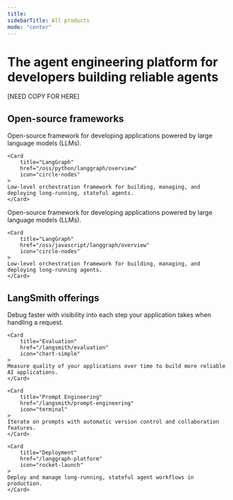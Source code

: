 ```yaml
---
title:
sidebarTitle: All products
mode: "center"
---
```


# The agent engineering platform for developers building reliable agents

[NEED COPY FOR HERE]

## Open-source frameworks

<Tabs>
<Tab title="Python" icon="python">

<CardGroup cols={2}>
    <Card
        title="LangChain"
        href="/oss/python/langchain/overview"
        icon="link"
    >
    Open-source framework for developing applications powered by large language models (LLMs).
    </Card>

    <Card
        title="LangGraph"
        href="/oss/python/langgraph/overview"
        icon="circle-nodes"
    >
    Low-level orchestration framework for building, managing, and deploying long-running, stateful agents.
    </Card>

</CardGroup>

</Tab>
<Tab title="JavaScript" icon="js">
<CardGroup cols={2}>
    <Card
        title="LangChain"
        href="/oss/javascript/langchain/overview"
        icon="link"
    >
    Open-source framework for developing applications powered by large language models (LLMs).
    </Card>

    <Card
        title="LangGraph"
        href="/oss/javascript/langgraph/overview"
        icon="circle-nodes"
    >
    Low-level orchestration framework for building, managing, and deploying long-running agents.
    </Card>

</CardGroup>
</Tab>
</Tabs>

## LangSmith offerings

<CardGroup cols={2}>
    <Card
        title="Observability"
        href="/langsmith/observability"
        icon="magnifying-glass"
    >
    Debug faster with visibility into each step your application takes when handling a request.
    </Card>

    <Card
        title="Evaluation"
        href="/langsmith/evaluation"
        icon="chart-simple"
    >
    Measure quality of your applications over time to build more reliable AI applications.
    </Card>

    <Card
        title="Prompt Engineering"
        href="/langsmith/prompt-engineering"
        icon="terminal"
    >
    Iterate on prompts with automatic version control and collaboration features.
    </Card>

    <Card
        title="Deployment"
        href="/langgraph-platform"
        icon="rocket-launch"
    >
    Deploy and manage long-running, stateful agent workflows in production.
    </Card>

</CardGroup>

